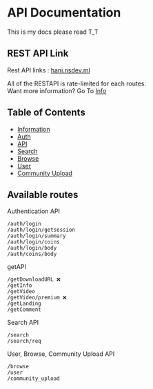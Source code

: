# API Documentation

This is my docs please read T_T

## REST API Link

Rest API links : <a href="https://hani.nsdev.ml">hani.nsdev.ml</a>

All of the RESTAPI is rate-limited for each routes.  
Want more information? Go To [Info](/docs/info#usage)

## Table of Contents

- [Information](/docs/info)
- [Auth](/docs/authentication)
- [API](/docs/getapi)
- [Search](/docs/search)
- [Browse](/docs/browse)
- [User](/docs/user)
- [Community Upload](/docs/community-upload)

## Available routes

Authentication API

````login
/auth/login
/auth/login/getsession
/auth/login/summary
/auth/login/coins
/auth/login/body
/auth/coins/body
````

getAPI

````api
/getDownloadURL ❌
/getInfo
/getVideo
/getVideo/premium ❌
/getLanding
/getComment
````

Search API

````search
/search
/search/req
````

User, Browse, Community Upload API    
````ubs
/browse
/user
/community_upload
````

